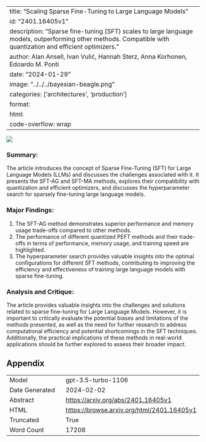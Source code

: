 
---
title: "Scaling Sparse Fine-Tuning to Large Language Models"
id: "2401.16405v1"
description: "Sparse fine-tuning (SFT) scales to large language models, outperforming other methods. Compatible with quantization and efficient optimizers."
author: Alan Ansell, Ivan Vulić, Hannah Sterz, Anna Korhonen, Edoardo M. Ponti
date: "2024-01-29"
image: "../../../bayesian-beagle.png"
categories: ['architectures', 'production']
format:
  html:
    code-overflow: wrap
---

![](None)

### Summary:

The article introduces the concept of Sparse Fine-Tuning (SFT) for Large Language Models (LLMs) and discusses the challenges associated with it. It presents the SFT-AG and SFT-MA methods, explores their compatibility with quantization and efficient optimizers, and discusses the hyperparameter search for sparsely fine-tuning large language models.

### Major Findings:
1. The SFT-AG method demonstrates superior performance and memory usage trade-offs compared to other methods.
2. The performance of different quantized PEFT methods and their trade-offs in terms of performance, memory usage, and training speed are highlighted.
3. The hyperparameter search provides valuable insights into the optimal configurations for different SFT methods, contributing to improving the efficiency and effectiveness of training large language models with sparse fine-tuning.

### Analysis and Critique:
The article provides valuable insights into the challenges and solutions related to sparse fine-tuning for Large Language Models. However, it is important to critically evaluate the potential biases and limitations of the methods presented, as well as the need for further research to address computational efficiency and potential shortcomings in the SFT techniques. Additionally, the practical implications of these methods in real-world applications should be further explored to assess their broader impact.

## Appendix

|          |          |
|----------|----------|
| Model     | gpt-3.5-turbo-1106       |
| Date Generated     | 2024-02-02       |
| Abstract | [https://arxiv.org/abs/2401.16405v1](https://arxiv.org/abs/2401.16405v1)        |
| HTML     | [https://browse.arxiv.org/html/2401.16405v1](https://browse.arxiv.org/html/2401.16405v1)       |
| Truncated       | True       |
| Word Count       | 17208       |